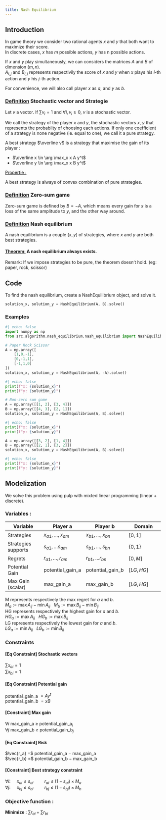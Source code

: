 ```yaml
---
title: Nash Equilibrium
---
```


## Introduction

In game theory we consider two rational agents $x$ and $y$ that both want to maximize their score. \
In discrete cases, $x$ has $m$ possible actions, $y$ has n possible actions. 

If $x$ and $y$ play simultaneously, we can considers the matrices $A$ and $B$ of dimension $(m,n)$. \
$A_{i,j}$ and $B_{i, j}$ represents respectivily the score of $x$ and $y$ when $x$ plays his $i$-th action and $y$ his $j$-th action.

For convenience, we will also call player $x$ as $a$, and $y$ as $b$.

### <ins>Definition</ins> Stochastic vector and Strategie
Let $v$ a vector. If $\sum v_i = 1$ and $\forall i, v_i \geq 0$, $v$ is a stochastic vector.

We call the strategy of the player $x$ and $y$, the stochastic vectors $x$, $y$ that represents the probabilty of choosing each actions.
If only one coefficient of a strategy is none negative (ie. equal to one), we call it a pure strategy.

A best strategy $\overline v$ is a strategy that maximise the gain of its player : \

* $\overline x \in \arg \max_x x A y^t$
* $\overline y \in \arg \max_x x B y^t$

<ins>Propertie :</ins> A best strategy is always of convex combination of pure strategies.

### <ins>Definition</ins> Zero-sum game 
Zero-sum game is defined by $B = -A$, which means every gain for $x$ is a loss of the same amplitude to $y$, and the other way around.


### <ins>Definition</ins> Nash equilibrium 
A nash equilibrium is a couple $(x, y)$ of strategies, where $x$ and $y$ are both best strategies.

#### <ins>Theorem:</ins> A nash equilibrium always exists.
Remark: If we impose strategies to be pure, the theorem doesn't hold. (eg: paper, rock, scissor)

## Code

To find the nash equilibrium, create a NashEquilibrium object, and solve it.

```python
solution_x, solution_y = NashEquilibrium(A, B).solve()
```

### Examples

```python
#| echo: false
import numpy as np
from src.algorithm.nash_equilibrium.nash_equilibrium import NashEquilibrium
```

```python
# Paper Rock Scissor
A = np.array([
    [1,0,-1],
    [0,-1,1],
    [-1,1,0]
])
solution_x, solution_y = NashEquilibrium(A, -A).solve()
```
```python
#| echo: false
print(f"x: {solution_x}")
print(f"y: {solution_y}")
```

```python
# Non-zero sum game
A = np.array([[1, 2], [3, 4]]) 
B = np.array([[4, 3], [2, 1]])
solution_x, solution_y = NashEquilibrium(A, B).solve()
```
```python
#| echo: false
print(f"x: {solution_x}")
print(f"y: {solution_y}")
```

```python
A = np.array([[3, 2], [1, 4]]) 
B = np.array([[2, 1], [3, 2]])
solution_x, solution_y = NashEquilibrium(A, B).solve()
```
```python
#| echo: false
print(f"x: {solution_x}")
print(f"y: {solution_y}")
```


## Modelization

We solve this problem using pulp with mixted linear programming (linear + discrete).

### Variables :

| Variable | Player a | Player b | Domain
|- | - | - | - |
| Strategies | $x_{a1}, \dots, x_{am}$ | $x_{b1}, \dots, x_{bn}$ | $[0,1]$ |
| Strategies supports | $s_{a1}, \dots s_{am}$ | $s_{b1}, \dots, s_{bn}$ | $\{0, 1\}$ |
| Regrets | $r_{a1}, \dots, r_{am}$ | $r_{b1}, \dots r_{bn}$ | $[0, M]$
| Potential Gain | potential_gain_a | potential_gain_b | $[LG, HG]$
| Max Gain (scalar) | max_gain_a | max_gain_b | $[LG, HG]$

M represents respectively the max regret for $a$ and $b$. \
$M_a := \max A_{ij} - \min A_{ij}$ \ 
$M_b := \max B_{ij} - \min B_{ij}$ \
HG represents respectively the highest gain for $a$ and $b$. \
$HG_a := \max A_{ij}$ \ 
$HG_b := \max B_{ij}$ \
LG represents respectively the lowest gain for $a$ and $b$. \
$LG_a := \min A_{ij}$ \ 
$LG_b := \min B_{ij}$


### Constraints
#### [Eq Constraint] Stochastic vectors
$\sum x_{ai} = 1$ \
$\sum x_{bi} = 1$

#### [Eq Constraint] Potential gain
potential_gain_a $= A y^t$ \
potential_gain_b $= x B$

#### [Constraint] Max gain
$\forall i$ max_gain_a $\geq$ potential_gain_a$_i$ \
$\forall j$ max_gain_b $\geq$ potential_gain_b$_j$

#### [Eq Constraint] Risk
$\vec{r_a} =$ potential_gain_a $-$ max_gain_a \
$\vec{r_b} =$ potential_gain_b $-$ max_gain_b

#### [Constraint] Best strategy constraint
$\forall i :\quad$ $x_{ai} \leq s_{ai} \qquad$ $r_{ai} \leq (1 - s_{ai}) \times M_a$ \
$\forall j :\quad$ $x_{bj} \leq s_{bi} \qquad$ $r_{bj} \leq (1 - s_{bj}) \times M_b$

### Objective function :

**Minimize** : $\sum r_{ai} + \sum r_{bi}$